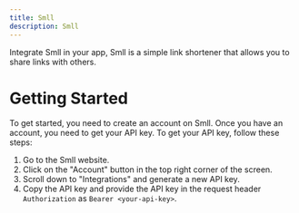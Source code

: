 ```yaml
---
title: Smll
description: Smll
---
```


Integrate Smll in your app, Smll is a simple link shortener that allows you to share links with others.

# Getting Started

To get started, you need to create an account on Smll. Once you have an account, you need to get your API key. To get your API key, follow these steps:

1. Go to the Smll website.
2. Click on the "Account" button in the top right corner of the screen.
3. Scroll down to "Integrations" and generate a new API key.
4. Copy the API key and provide the API key in the request header `Authorization` as `Bearer <your-api-key>`.
